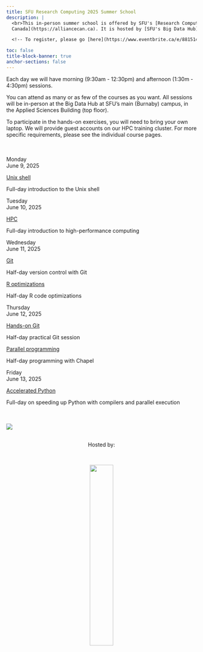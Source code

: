 ```yaml
---
title: SFU Research Computing 2025 Summer School
description: |
  <br>This in-person summer school is offered by SFU's [Research Computing Group](https://www.rcg.sfu.ca) on behalf of the [Digital Research Alliance of
  Canada](https://alliancecan.ca). It is hosted by [SFU's Big Data Hub](https://www.sfu.ca/big-data.html) and is open to all researchers at SFU and other Canadian post-secondary institutions.

  <!-- To register, please go [here](https://www.eventbrite.ca/e/881514191677). -->

toc: false
title-block-banner: true
anchor-sections: false
---
```


Each day we will have morning (9:30am - 12:30pm) and afternoon (1:30m - 4:30pm) sessions. <!-- There will be short -->
<!-- coffee breaks at 11:00am and 3:00pm with coffee and snacks covered by the registration fee. Participants will -->
<!-- have to find lunch on their own. -->

You can attend as many or as few of the courses as you want. All sessions will be in-person at the Big Data
Hub at SFU's main (Burnaby) campus, in the Applied Sciences Building (top floor).

To participate in the hands-on exercises, you will need to bring your own laptop. We will provide guest
accounts on our HPC training cluster. For more specific requirements, please see the individual course
pages. <br><br><br>

:::{layout="[[2.5, 10], [2.5, 10], [2.5, 5, 5], [2.5, 5, 5], [2.5, 10]]"}

:::{.card-body}

:::{.date}

Monday<br>June 9, 2025

:::

:::

:::{.card .mb-3}

:::{.card-body}

[Unix shell](/bash.qmd){.card-title .stretched-link}

[Full-day introduction to the Unix shell]{.text-muted}

:::

:::

:::{.card-body}

:::{.date}

Tuesday<br>June 10, 2025

:::

:::

:::{.card .mb-3}

:::{.card-body}

[HPC](/hpc.qmd){.card-title .stretched-link}

[Full-day introduction to high-performance computing]{.text-muted}

:::

:::

:::{.card-body}

:::{.date}

Wednesday<br>June 11, 2025

:::

:::

:::{.card .mb-3}

:::{.card-body}

[Git](/git_intro.qmd){.card-title .stretched-link}

[Half-day version control with Git]{.text-muted}

:::

:::

:::{.card .mb-3}

:::{.card-body}

[R optimizations](/r.qmd){.card-title .stretched-link}

[Half-day R code optimizations]{.text-muted}

:::

:::

:::{.card-body}

:::{.date}

Thursday<br>June 12, 2025

:::

:::

:::{.card .mb-3}

:::{.card-body}

[Hands-on Git](/git_handson.qmd){.card-title .stretched-link}

[Half-day practical Git session]{.text-muted}

:::

:::

:::{.card .mb-3}

:::{.card-body}

[Parallel programming](/chapel.qmd){.card-title .stretched-link}

[Half-day programming with Chapel]{.text-muted}

:::

:::

:::{.card-body}

:::{.date}

Friday<br>June 13, 2025

:::

:::

:::{.card .mb-3}

:::{.card-body}

[Accelerated Python](/python.qmd){.card-title .stretched-link}

[Full-day on speeding up Python with compilers and parallel execution]{.text-muted}

:::

:::

:::

<br><br>
![](/img/sfudrac.png){fig-alt="frontlogo"}

<br>
<center>Hosted by:</center>
<br>

<center>![](/img/logo_bigdata.png){fig-alt="frontlogo" width="35%"}</center>
